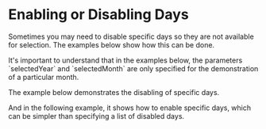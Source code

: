 # Enabling or Disabling Days

Sometimes you may need to disable specific days so they are not available for selection. The examples below show how this can be done.

<Info>
  It's important to understand that in the examples below, the parameters `selectedYear` and `selectedMonth` are only specified for the demonstration of a particular month.
</Info>

The example below demonstrates the disabling of specific days.

<Sandbox example="date-range-disable-days" />

And in the following example, it shows how to enable specific days, which can be simpler than specifying a list of disabled days.

<Sandbox example="date-range-enable-days" />
